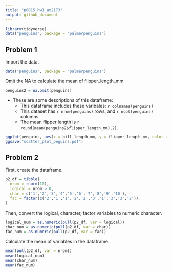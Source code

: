 ```yaml
---
title: "p8015_hw1_ax2173"
output: github_document
---
```


```r
library(tidyverse)
data("penguins", package = "palmerpenguins")
```

## Problem 1

Import the data.

```r
data("penguins", package = "palmerpenguins")
```

Omit the NA to calculate the mean of flipper_length_mm

```r
penguins2 = na.omit(penguins)
```

* These are some descriptions of this dataframe:
  * This dataframe includes these varibales: `r colnames(penguins)`
  * This dataset has `r nrow(penguins)` rows, and  `r ncol(penguins)` columns.
  * The mean flipper length is `r round(mean(penguins2$flipper_length_mm),2)`.
  
```r
ggplot(penguins, aes(x = bill_length_mm, y = flipper_length_mm, color = species)) + geom_point()
ggsave("scatter_plot_peguins.pdf")
```



## Problem 2

First, create the dataframe.

```r
p2_df = tibble(
  nrom = rnorm(10),
  logical = nrom > 0,
  char = c('1','2','3','4','5','6','7','8','9','10'),
  fac = factor(c('2','1','1','2','2','3','1','3','3','2'))
)
```

Then, convert the logical, character, factor variables to numeric character.

```r
logical_num = as.numeric(pull(p2_df, var = logical))
char_num = as.numeric(pull(p2_df, var = char))
fac_num = as.numeric(pull(p2_df, var = fac))
```

Calculate the mean of variables in the dataframe.

```r
mean(pull(p2_df, var = nrom))
mean(logical_num)
mean(char_num)
mean(fac_num)
```

